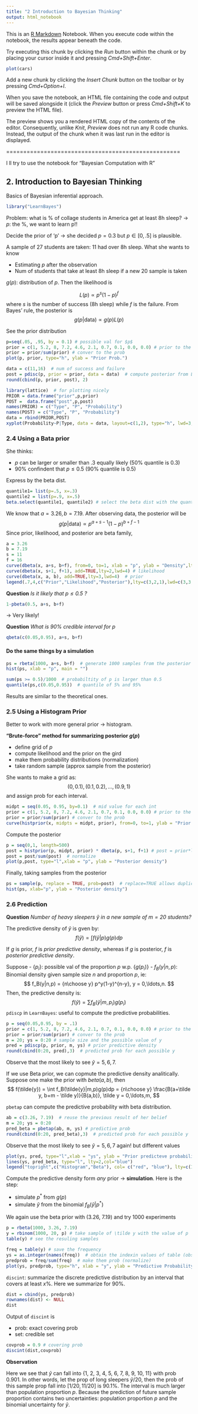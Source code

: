 ```yaml
---
title: "2 Introduction to Bayesian Thinking"
output: html_notebook
---
```


This is an [R Markdown](http://rmarkdown.rstudio.com) Notebook. When you execute code within the notebook, the results appear beneath the code. 

Try executing this chunk by clicking the *Run* button within the chunk or by placing your cursor inside it and pressing *Cmd+Shift+Enter*. 

```r
plot(cars)
```

Add a new chunk by clicking the *Insert Chunk* button on the toolbar or by pressing *Cmd+Option+I*.

When you save the notebook, an HTML file containing the code and output will be saved alongside it (click the *Preview* button or press *Cmd+Shift+K* to preview the HTML file). 

The preview shows you a rendered HTML copy of the contents of the editor. Consequently, unlike *Knit*, *Preview* does not run any R code chunks. Instead, the output of the chunk when it was last run in the editor is displayed.

===================================================

I ll try to use the notebook for "Bayesian Computation with R"

## 2. Introduction to Bayesian Thinking
Basics of Bayesian inferential approach.

```r
library("LearnBayes")
```

Problem: what is % of collage students in America get at least 8h sleep?
-> $p$: the %, we want to learn p!!

Decide the prior of 'p' -> she decided $p = 0.3$ but $p \in [0, .5]$ is plausible. 

A sample of 27 students are taken: 11 had over 8h sleep.
What she wants to know

- Estimating $p$ after the observation
- Num of students that take at least 8h sleep if a new 20 sample is taken

$g(p)$: distribution of $p$. Then the likelihood is

$$
L(p) \propto p^s(1-p)^f
$$
where $s$ is the number of success (8h sleep) while $f$ is the failure.
From Bayes' rule, the posterior is 
$$
g(p|\text{data}) \propto g(p) L(p)
$$

See the prior distribution
```r
p=seq(.05, .95, by = 0.1) # possible val for $p$
prior = c(1, 5.2, 8, 7.2, 4.6, 2.1, 0.7, 0.1, 0.0, 0.0) # prior to the p
prior = prior/sum(prior) # conver to the prob
plot(p, prior, type="h", ylab = "Prior Prob.")
```

```r
data = c(11,16)  # num of success and failure 
post = pdisc(p, prior = prior, data = data)  # compute posterior from LearnBayes
round(cbind(p, prior, post), 2)
```
```r
library(lattice)  # for plotting nicely
PRIOR = data.frame("prior",p,prior)
POST =  data.frame("post",p,post)
names(PRIOR) = c("Type", "P", "Probability")
names(POST) = c("Type", "P", "Probability")
data = rbind(PRIOR,POST)
xyplot(Probability~P|Type, data = data, layout=c(1,2), type="h", lwd=3,col="black")

```

### 2.4 Using a Bata prior

She thinks:

- $p$ can be larger or smaller than .3 equally likely  (50% quantile is 0.3)
- 90% confindent that $p \leq 0.5$ (90% quantile is 0.5)

Express by the beta dist.
```r
quantile1= list(p=.5, x=.3)
quantile2 = list(p=.9, x=.5)
beta.select(quantile1, quantile2) # select the beta dist with the quantiles
```
We know that $a = 3.26, b = 7.19$. After observing data, the posterior will be
$$
g(p|\text{data}) \propto p^{a+s-1}(1-p)^{b+f-1}
$$
Since prior, likelihood, and posterior are beta family, 
```r
a = 3.26
b = 7.19
s = 11
f = 16
curve(dbeta(x, a+s, b+f), from=0, to=1, xlab = "p", ylab = "Density",lty=1,lwd=4)  # posterior
curve(dbeta(x, s+1, f+1), add=TRUE,lty=2,lwd=4) # likelihood
curve(dbeta(x, a, b), add=TRUE,lty=3,lwd=4)  # prior
legend(.7,4,c("Prior","Likelihood","Posterior"),lty=c(3,2,1),lwd=c(3,3,3))
```

**Question** *Is it likely that $p \leq 0.5$ ?*
```r
1-pbeta(0.5, a+s, b+f)
```
-> Very likely!

**Question** *What is 90% credible interval for $p$*
```r
qbeta(c(0.05,0.95), a+s, b+f)
```

#### Do the same things by a simulation
```r
ps = rbeta(1000, a+s, b+f)  # generate 1000 samples from the posterior
hist(ps, xlab = "p", main = "")
```

```r
sum(ps >= 0.5)/1000  # probabiltity of p is larger than 0.5
quantile(ps,c(0.05,0.95))  # quantile of 5% and 95%
```
Results are similar to the theoretical ones.

### 2.5 Using a Histogram Prior

Better to work with more general prior -> histogram.

**"Brute-force" method for summarizing posterior $g(p)$**

- define grid of $p$
- compute likelihood and the prior on the gird
- make them probability distributions (normalization)
- take random sample (approx sample from the posterior)

She wants to make a grid as:
$$
(0, 0.1),(0.1, 0.2), \ldots, (0.9, 1)  
$$
and assign prob for each interval.

```r
midpt = seq(0.05, 0.95, by=0.1)  # mid value for each int
prior = c(1, 5.2, 8, 7.2, 4.6, 2.1, 0.7, 0.1, 0.0, 0.0) # prior to the p ("importance")
prior = prior/sum(prior) # conver to the prob
curve(histprior(x, midpts = midpt, prior), from=0, to=1, ylab = "Prior Density", ylim =c(0,.3))  # step function of the prior
```

Compute the posterior
```r
p = seq(0,1, length=500)
post = histprior(p, midpt, prior) * dbeta(p, s+1, f+1) # post = prior*likelihood
post = post/sum(post)  # normalize
plot(p,post, type="l",xlab = "p", ylab = "Posterior density")
```

Finally, taking samples from the posterior
```r
ps = sample(p, replace = TRUE, prob=post)  # replace=TRUE allows duplication
hist(ps, xlab="p", ylab = "Posterior density")
```

### 2.6 Prediction

**Question** *Number of heavy sleepers $\tilde{y}$ in a new sample of $m=20$ students?*

The predictive density of $\tilde{y}$ is gven by:
$$
f(\tilde{y}) = \int f(\tilde{y}|p)g(p)dp
$$

If $g$ is prior, $f$ is *prior predictive density*, whereas if $g$ is posterior, $f$ is  *posterior predictive density*. 

Suppose
- $\{p_i\}$: possible val of the proportion $p$ w.p. $\{g(p_i)\}$
- $f_B(y|n,p)$: Binomial density given sample size $n$ and proportion $p$, ie:
$$
f_B(y|n,p) = {n\choose y} p^y(1-y)^{n-y}, y = 0,\ldots,n.
$$
Then, the predictive density is:
$$
f(\tilde{y}) = \sum f_B(\tilde{y}|m,p_i)g(p_i)
$$
`pdiscp` in `LearnBayes`: useful to compute the predictive probabilities.
```r
p = seq(0.05,0.95, by = .1)
prior = c(1, 5.2, 8, 7.2, 4.6, 2.1, 0.7, 0.1, 0.0, 0.0) # prior to the p ("importance")
prior = prior/sum(prior) # conver to the prob
m = 20; ys = 0:20 # sample size and the possible value of y
pred = pdiscp(p, prior, m, ys) # prior predictive density
round(cbind(0:20, pred),3)  # predicted prob for each possible y
```
Observe that the most likely to see $\tilde y = 5 , 6, 7$.

If we use Beta prior, we can copmute the predictive density analitically.
Suppose one make the prior with $beta(a,b)$, then
$$
f(\tilde{y})  = \int f_B(\tilde{y}|m,p)g(p)dp 
 =  {n\choose y} \frac{B(a+\tilde y, b+m - \tilde y)}{B(a,b)}, \tilde y = 0,\ldots,m,
$$

`pbetap` can compute the predictive probability with beta distribution.
```r
ab = c(3.26, 7.19)  # reuse the previous result of her belief
m = 20; ys = 0:20
pred_beta = pbetap(ab, m, ys) # predictive prob 
round(cbind(0:20, pred_beta),3)  # predicted prob for each possible y
```
Observe that the most likely to see $\tilde y = 5 , 6, 7$ again! but different values
```r
plot(ys, pred, type="l",xlab = "ys", ylab = "Prior predicteve probability",lty=1, col="red")
lines(ys, pred_beta, type="l", lty=2,col="blue")
legend("topright",c("Histogram","Beta"), col= c("red", "blue"), lty=c(1,2 ))
```

Compute the predictive density form *any* prior -> **simulation**.
Here is the step:

- simulate $p^*$ from $g(p)$
- simulate $\tilde y$ from the binomial $f_B(\tilde y|p^*)$

We again use the beta prior with (3.26, 7.19) and try 1000 experiments
```r
p = rbeta(1000, 3.26, 7.19)
y = rbinom(1000, 20, p) # take sample of \tilde y with the value of p
table(y) # see the resuling samples
```

```r
freq = table(y) # save the frequency
ys = as.integer(names(freq))  # obtain the indexin values of table (observation of y)
predprob = freq/sum(freq)  # make them prob (normalize)
plot(ys, predprob, type="h", xlab = "y", ylab = "Predictive Probability")
```

`discint`: summarize the discrete predictive distribution by an interval that covers at least $x$%. Here we summarize for 90%.

```r
dist = cbind(ys, predprob)
rownames(dist) <- NULL
dist
```

Output of `discint` is

- prob: exact covering prob
- set: credible set
```r
covprob = 0.9 # covering prob
discint(dist,covprob)
```


**Observation**

Here we see that $\tilde y$ can fall into {1, 2,  3,  4,  5,  6,  7,  8,  9, 10, 11} with prob 0.901. In other words, let the prop of long sleepers $\tilde y/20$, then the prob of this sample prop fall into $[1/20, 11/20]$ is 90.1%. 
The interval is much larger than population proportion $p$.  Because the prediction of future sample proportion contains two uncertainties: population proportion $p$ and the binomial uncertainty for $\tilde y$.  


